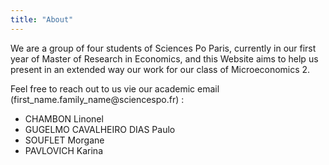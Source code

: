 ```yaml
---
title: "About"
---
```


We are a group of four students of Sciences Po Paris, currently in our first year of Master of Research in Economics, and this Website aims to help us present in an extended way our work for our class of Microeconomics 2.

Feel free to reach out to us vie our academic email (first_name.family_name@sciencespo.fr) : 

- CHAMBON Linonel
- GUGELMO CAVALHEIRO DIAS Paulo
- SOUFLET Morgane
- PAVLOVICH Karina